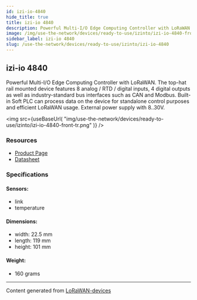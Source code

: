 ```yaml
---
id: izi-io-4840
hide_title: true
title: izi-io 4840
description: Powerful Multi-I/O Edge Computing Controller with LoRaWAN. The top-hat rail mounted device features 8 analog / RTD / digital inputs, 4 digital outputs as well as industry-standard bus interfaces such as CAN and Modbus. Built-in Soft PLC can process data on the device for standalone control purposes and efficient LoRaWAN usage. External power supply with 8..30V.
image: /img/use-the-network/devices/ready-to-use/izinto/izi-io-4840-front-tr.png
sidebar_label: izi-io 4840
slug: /use-the-network/devices/ready-to-use/izinto/izi-io-4840
---
```



## izi-io 4840

Powerful Multi-I/O Edge Computing Controller with LoRaWAN. The top-hat rail mounted device features 8 analog / RTD / digital inputs, 4 digital outputs as well as industry-standard bus interfaces such as CAN and Modbus. Built-in Soft PLC can process data on the device for standalone control purposes and efficient LoRaWAN usage. External power supply with 8..30V.

<img
src={useBaseUrl(
"img/use-the-network/devices/ready-to-use/izinto/izi-io-4840-front-tr.png"
)}
/>

### Resources

- [Product Page](https://www.izinto.online/izi-io/)
- [Datasheet](https://www.izinto.online/wp-content/uploads/2020/01/izi-io-Datenblatt.pdf)

### Specifications

#### Sensors:
- link
- temperature
#### Dimensions:
- width: 22.5 mm
- length: 119 mm
- height: 101 mm
#### Weight: 
- 160 grams



---
Content generated from [LoRaWAN-devices](https://github.com/TheThingsNetwork/lorawan-devices)